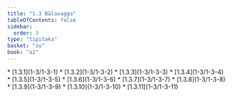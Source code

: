 ```yaml
---
title: "1.3 Bālavagga"
tableOfContents: false
sidebar:
  order: 3
type: "tipitaka"
basket: "su"
book: "a2"
---
```



<DynamicBreadcrumb />



<TableOfContents book="a2" section="1.3">
* [1.3.1](1-3/1-3-1)
* [1.3.2](1-3/1-3-2)
* [1.3.3](1-3/1-3-3)
* [1.3.4](1-3/1-3-4)
* [1.3.5](1-3/1-3-5)
* [1.3.6](1-3/1-3-6)
* [1.3.7](1-3/1-3-7)
* [1.3.8](1-3/1-3-8)
* [1.3.9](1-3/1-3-9)
* [1.3.10](1-3/1-3-10)
* [1.3.11](1-3/1-3-11)
</TableOfContents>